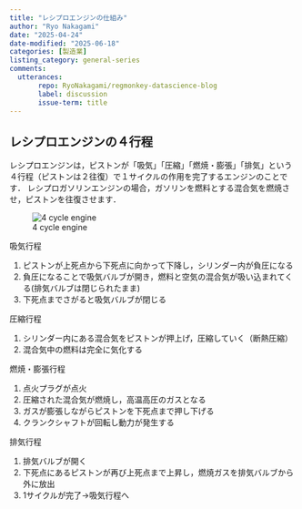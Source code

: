 ```yaml
---
title: "レシプロエンジンの仕組み"
author: "Ryo Nakagami"
date: "2025-04-24"
date-modified: "2025-06-18"
categories: [製造業]
listing_category: general-series
comments:
  utterances:
       repo: RyoNakagami/regmonkey-datascience-blog
       label: discussion
       issue-term: title
---
```


## レシプロエンジンの４行程

レシプロエンジンは，ピストンが「吸気」「圧縮」「燃焼・膨張」「排気」という４行程（ピストンは２往復）で１サイクルの作用を完了するエンジンのことです．
レシプロガソリンエンジンの場合，ガソリンを燃料とする混合気を燃焼させ，ピストンを往復させます．

![4 cycle engine](./four-step-in-engine.png)

[吸気行程]{.mini-section}

1. ピストンが上死点から下死点に向かって下降し，シリンダー内が負圧になる
2. 負圧になることで吸気バルブが開き，燃料と空気の混合気が吸い込まれてくる(排気バルブは閉じられたまま)
3. 下死点までさがると吸気バルブが閉じる

[圧縮行程]{.mini-section}

1. シリンダー内にある混合気をピストンが押上げ，圧縮していく（断熱圧縮）
2. 混合気中の燃料は完全に気化する

[燃焼・膨張行程]{.mini-section}

1. 点火プラグが点火
2. 圧縮された混合気が燃焼し，高温高圧のガスとなる
3. ガスが膨張しながらピストンを下死点まで押し下げる
4. クランクシャフトが回転し動力が発生する

[排気行程]{.mini-section}

1. 排気バルブが開く
2. 下死点にあるピストンが再び上死点まで上昇し，燃焼ガスを排気バルブから外に放出
3. 1サイクルが完了→吸気行程へ
